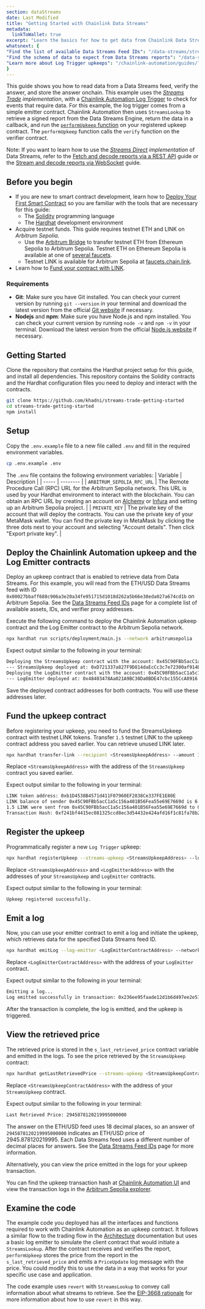 ```yaml
---
section: dataStreams
date: Last Modified
title: "Getting Started with Chainlink Data Streams"
metadata:
  linkToWallet: true
excerpt: "Learn the basics for how to get data from Chainlink Data Streams."
whatsnext: {
"Find the list of available Data Streams Feed IDs": "/data-streams/stream-ids",
"Find the schema of data to expect from Data Streams reports": "/data-streams/reference/report-schema",
"Learn more about Log Trigger upkeeps": "/chainlink-automation/guides/log-trigger/",
}
---
```



This guide shows you how to read data from a Data Streams feed, verify the answer, and store the answer onchain. This example uses the _[Streams Trade](/data-streams#streams-trade-using-data-streams-with-chainlink-automation) implementation_, with a [Chainlink Automation Log Trigger](/chainlink-automation/guides/log-trigger) to check for events that require data. For this example, the log trigger comes from a simple emitter contract. Chainlink Automation then uses `StreamsLookup` to retrieve a signed report from the Data Streams Engine, return the data in a callback, and run the [`performUpkeep` function](/chainlink-automation/reference/automation-interfaces#performupkeep-function-for-log-triggers) on your registered upkeep contract. The `performUpkeep` function calls the `verify` function on the verifier contract.

Note: If you want to learn how to use the _[Streams Direct](/data-streams#streams-direct-using-the-data-engine-with-your-own-bot) implementation_ of Data Streams, refer to the [Fetch and decode reports via a REST API](/data-streams/tutorials/streams-direct-api) guide or the [Stream and decode reports via WebSocket](/data-streams/tutorials/streams-direct-ws) guide.

<DataStreams section="asideDisclaimer" />

## Before you begin

- If you are new to smart contract development, learn how to [Deploy Your First Smart Contract](/quickstarts/deploy-your-first-contract) so you are familiar with the tools that are necessary for this guide:
  - The [Solidity](https://soliditylang.org/) programming language
  - The [Hardhat](https://hardhat.org/) development environment
- Acquire testnet funds. This guide requires testnet ETH and LINK on _Arbitrum Sepolia_.
  - Use the [Arbitrum Bridge](https://bridge.arbitrum.io/) to transfer testnet ETH from Ethereum Sepolia to Arbitrum Sepolia. Testnet ETH on Ethereum Sepolia is available at one of [several faucets](https://faucetlink.to/sepolia).
  - Testnet LINK is available for Arbitrum Sepolia at [faucets.chain.link](https://faucets.chain.link/arbitrum-sepolia).
- Learn how to [Fund your contract with LINK](/resources/fund-your-contract).

### Requirements

- **Git**: Make sure you have Git installed. You can check your current version by running `git --version` in your terminal and download the latest version from the official [Git website](https://git-scm.com/book/en/v2/Getting-Started-Installing-Git) if necessary.
- **Nodejs** and **npm**: Make sure you have Node.js and npm installed. You can check your current version by running `node -v` and `npm -v` in your terminal. Download the latest version from the official [Node.js website](https://nodejs.org/en/download/) if necessary.

## Getting Started

Clone the repository that contains the Hardhat project setup for this guide, and install all dependencies. This repository contains the Solidity contracts and the Hardhat configuration files you need to deploy and interact with the contracts.

```bash
git clone https://github.com/khadni/streams-trade-getting-started
cd streams-trade-getting-started
npm install
```

## Setup

Copy the `.env.example` file to a new file called `.env` and fill in the required environment variables.

```bash
cp .env.example .env
```

The `.env` file contains the following environment variables:
| Variable | Description |
| ----- | -------- |
| `ARBITRUM_SEPOLIA_RPC_URL` | The Remote Procedure Call (RPC) URL for the Arbitrum Sepolia network. This URL is used by your Hardhat environment to interact with the blockchain. You can obtain an RPC URL by creating an account on [Alchemy](https://www.alchemy.com/) or [Infura](https://www.infura.io/) and setting up an Arbitrum Sepolia project. |
| `PRIVATE_KEY` | The private key of the account that will deploy the contracts. You can use the private key of your MetaMask wallet. You can find the private key in MetaMask by clicking the three dots next to your account and selecting "Account details". Then click "Export private key". |

## Deploy the Chainlink Automation upkeep and the Log Emitter contracts

Deploy an upkeep contract that is enabled to retrieve data from Data Streams. For this example, you will read from the ETH/USD Data Streams feed with ID `0x00027bbaff688c906a3e20a34fe951715d1018d262a5b66e38eda027a674cd1b` on Arbitrum Sepolia. See the [Data Streams Feed IDs](/data-streams/stream-ids) page for a complete list of available assets, IDs, and verifier proxy addresses.

Execute the following command to deploy the Chainlink Automation upkeep contract and the Log Emitter contract to the Arbitrum Sepolia network.

```bash
npx hardhat run scripts/deployment/main.js --network arbitrumsepolia
```

Expect output similar to the following in your terminal:

```bash
Deploying the StreamsUpkeep contract with the account: 0x45C90FBb5acC1a5c156a401B56Fea55e69E7669d
--- StreamsUpkeep deployed at: 0xD721337a827F9D814daEcCc3c7e72300af914BFE
Deploying the LogEmitter contract with the account: 0x45C90FBb5acC1a5c156a401B56Fea55e69E7669d
--- LogEmitter deployed at: 0x48403478Aa021A9BC30Da0BDE47cbc155CcA8916
```

Save the deployed contract addresses for both contracts. You will use these addresses later.

## Fund the upkeep contract

Before registering your upkeep, you need to fund the StreamsUpkeep contract with testnet LINK tokens. Transfer `1.5` testnet LINK to the upkeep contract address you saved earlier. You can retrieve unused LINK later.

```bash
npx hardhat transfer-link --recipient <StreamsUpkeepAddress> --amount 1500000000000000000 --network arbitrumsepolia
```

Replace `<StreamsUpkeepAddress>` with the address of the `StreamsUpkeep` contract you saved earlier.

Expect output similar to the following in your terminal:

```bash
LINK token address: 0xb1D4538B4571d411F07960EF2838Ce337FE1E80E
LINK balance of sender 0x45C90FBb5acC1a5c156a401B56Fea55e69E7669d is 6.5 LINK
1.5 LINK were sent from 0x45C90FBb5acC1a5c156a401B56Fea55e69E7669d to 0xD721337a827F9D814daEcCc3c7e72300af914BFE.
Transaction Hash: 0xf241bf4415ec081325ccd8ec3d54432e424afd16f1c81fa78b291ae9a0c03ce2
```

## Register the upkeep

Programmatically register a new `Log Trigger` upkeep:

```bash
npx hardhat registerUpkeep --streams-upkeep <StreamsUpkeepAddress> --log-emitter <LogEmitterAddress> --network arbitrumsepolia
```

Replace `<StreamsUpkeepAddress>` and `<LogEmitterAddress>` with the addresses of your `StreamsUpkeep` and `LogEmitter` contracts.

Expect output similar to the following in your terminal:

```bash
Upkeep registered successfully.
```

## Emit a log

Now, you can use your emitter contract to emit a log and initiate the upkeep, which retrieves data for the specified Data Streams feed ID.

```bash
npx hardhat emitLog --log-emitter <LogEmitterContractAddress> --network arbitrumsepolia
```

Replace `<LogEmitterContractAddress>` with the address of your `LogEmitter` contract.

Expect output similar to the following in your terminal:

```bash
Emitting a log...
Log emitted successfully in transaction: 0x236ee95faade12d1b6d497ee2e51ddf957f7d4986ffe51d784b923081ed440ff
```

After the transaction is complete, the log is emitted, and the upkeep is triggered.

## View the retrieved price

The retrieved price is stored in the `s_last_retrieved_price` contract variable and emitted in the logs. To see the price retrieved by the `StreamsUpkeep` contract:

```bash
npx hardhat getLastRetrievedPrice --streams-upkeep <StreamsUpkeepContractAddress> --network arbitrumsepolia
```

Replace `<StreamsUpkeepContractAddress>` with the address of your `StreamsUpkeep` contract.

Expect output similar to the following in your terminal:

```bash
Last Retrieved Price: 2945878120219995000000
```

The answer on the ETH/USD feed uses 18 decimal places, so an answer of `2945878120219995000000` indicates an ETH/USD price of 2945.878120219995. Each Data Streams feed uses a different number of decimal places for answers. See the [Data Streams Feed IDs](/data-streams/stream-ids) page for more information.

Alternatively, you can view the price emitted in the logs for your upkeep transaction.

You can find the upkeep transaction hash at [Chainlink Automation UI](https://automation.chain.link/arbitrum-sepolia) and view the transaction logs in the [Arbitrum Sepolia explorer](https://sepolia.arbiscan.io/).

## Examine the code

The example code you deployed has all the interfaces and functions required to work with Chainlink Automation as an upkeep contract. It follows a similar flow to the trading flow in the [Architecture](/data-streams/architecture#example-trading-flow-using-streams-trade) documentation but uses a basic log emitter to simulate the client contract that would initiate a `StreamsLookup`. After the contract receives and verifies the report, `performUpkeep` stores the price from the report in the `s_last_retrieved_price` and emits a `PriceUpdate` log message with the price. You could modify this to use the data in a way that works for your specific use case and application.

The code example uses `revert` with `StreamsLookup` to convey call information about what streams to retrieve. See the [EIP-3668 rationale](https://eips.ethereum.org/EIPS/eip-3668#rationale) for more information about how to use `revert` in this way.

<CodeSample src="samples/DataStreams/StreamsUpkeepV2.sol" />

